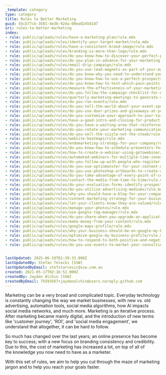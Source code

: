 ```yaml
---
_template: category
type: category
title: Rules to Better Marketing
guid: 55cb77cb-3581-4e36-924a-08ea0245d1d7
uri: rules-to-better-marketing
index:
- rule: public/uploads/rules/have-a-marketing-plan/rule.mdx
- rule: public/uploads/rules/identify-your-target-market/rule.mdx
- rule: public/uploads/rules/have-a-consistent-brand-image/rule.mdx
- rule: public/uploads/rules/branding-is-more-than-logo/rule.mdx
- rule: public/uploads/rules/do-you-know-how-to-discover-your-perfect-prospects-pain-points/rule.mdx
- rule: public/uploads/rules/do-you-plan-in-advance-for-your-marketing-campaigns/rule.mdx
- rule: public/uploads/rules/email-drip-campaign/rule.mdx
- rule: public/uploads/rules/do-you-use-lead-magnets-as-part-of-your-marketing-strategy/rule.mdx
- rule: public/uploads/rules/do-you-know-why-you-need-to-understand-your-perfect-prospects-pain-points/rule.mdx
- rule: public/uploads/rules/do-you-know-how-to-use-a-perfect-prospects-pain-points-in-your-online-marketing/rule.mdx
- rule: public/uploads/rules/do-you-know-how-to-test-which-pain-points-are-relevant-to-your-prospect/rule.mdx
- rule: public/uploads/rules/measure-the-effectiveness-of-your-marketing-efforts/rule.mdx
- rule: public/uploads/rules/do-you-follow-the-campaign-checklist-for-every-marketing-campaign/rule.mdx
- rule: public/uploads/rules/quarterly-marketing-meetings-to-generate-content/rule.mdx
- rule: public/uploads/rules/do-you-run-events/rule.mdx
- rule: public/uploads/rules/do-you-tell-the-world-about-your-event-sponsorship/rule.mdx
- rule: public/uploads/rules/do-you-use-door-prizes-and-giveaways-at-your-events/rule.mdx
- rule: public/uploads/rules/do-you-customize-your-approach-to-your-target-market/rule.mdx
- rule: public/uploads/rules/have-a-good-intro-and-closing-for-product-demonstrations/rule.mdx
- rule: public/uploads/rules/do-you-have-a-waiting-area-that-reinforces-your-marketing-profile/rule.mdx
- rule: public/uploads/rules/do-you-rotate-your-marketing-communications/rule.mdx
- rule: public/uploads/rules/do-you-sell-the-sizzle-not-the-steak/rule.mdx
- rule: public/uploads/rules/website-heatmaps/rule.mdx
- rule: public/uploads/rules/endomarketing-strategy-for-your-company/rule.mdx
- rule: public/uploads/rules/do-you-know-how-to-schedule-presenters-for-webinars/rule.mdx
- rule: public/uploads/rules/how-to-create-a-webinar-using-gotowebinar/rule.mdx
- rule: public/uploads/rules/automated-webinars-for-multiple-time-zones/rule.mdx
- rule: public/uploads/rules/do-you-follow-up-with-people-who-register-for-webinars/rule.mdx
- rule: public/uploads/rules/do-you-use-optinmonster-for-your-content-downloads/rule.mdx
- rule: public/uploads/rules/do-you-use-photoshop-artboards-to-create-campaign-images/rule.mdx
- rule: public/uploads/rules/do-you-take-advantage-of-every-point-of-contact/rule.mdx
- rule: public/uploads/rules/contact-the-media-from-time-to-time/rule.mdx
- rule: public/uploads/rules/do-your-evaluation-forms-identify-prospects/rule.mdx
- rule: public/uploads/rules/do-you-utilize-advertising-mediums/rule.mdx
- rule: public/uploads/rules/why-you-should-have-a-blog-for-your-company/rule.mdx
- rule: public/uploads/rules/content-marketing-strategy-for-your-business/rule.mdx
- rule: public/uploads/rules/let-your-clients-know-they-are-valued/rule.mdx
- rule: public/uploads/rules/manage-your-photos/rule.mdx
- rule: public/uploads/rules/use-google-tag-manager/rule.mdx
- rule: public/uploads/rules/do-you-share-when-you-upgrade-an-application/rule.mdx
- rule: public/uploads/rules/make-money-from-your-content/rule.mdx
- rule: public/uploads/rules/google-maps-profile/rule.mdx
- rule: public/uploads/rules/why-your-business-should-be-on-google-my-business/rule.mdx
- rule: public/uploads/rules/optimize-google-my-business-profile/rule.mdx
- rule: public/uploads/rules/how-to-respond-to-both-positive-and-negative-reviews-on-google-my-business/rule.mdx
- rule: public/uploads/rules/do-you-use-events-to-market-your-consulting-work/rule.mdx
  

lastUpdated: 2025-06-19T01:39:33.000Z
lastUpdatedBy: Stefan Telecki [SSW]
lastUpdatedByEmail: stefstarcevic@ssw.com.au
created: 2021-05-17T02:16:52.000Z
createdBy: Jayden Alchin [SSW]
createdByEmail: 75593567+jaydenalchin@users.noreply.github.com
---
```


Marketing can be a very broad and complicated topic. Everyday technology is constantly changing the way we market businesses, with new vs. old advertising, automation tools, social media algorithms, how AI impacts social media networks, and much more. Marketing is an iterative process. After marketing became mainly digital, and the introduction of new terms like 'customer journey', 'ROI', and 'social media engagement', we understand that altogether, it can be hard to follow.

So much has changed over the last years; an online presence has become key to success; with a new focus on branding consistency and credibility. Due to this, the cost of marketing has increased a lot, on top of all of the knowledge you now need to have as a marketer.

With this set of rules, we aim to help you cut through the maze of marketing jargon and to help you reach your goals faster.
